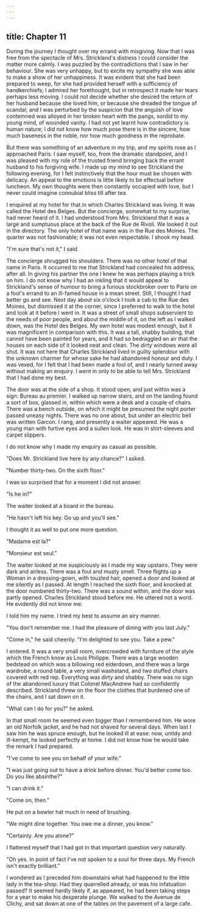 ```yaml
---
---
---
```

title: Chapter 11
---

During the journey I thought over my errand with misgiving. Now that I was free from the spectacle of Mrs. Strickland's distress I could consider the matter more calmly. I was puzzled by the contradictions that I saw in her behaviour. She was very unhappy, but to excite my sympathy she was able to make a show of her unhappiness. It was evident that she had been prepared to weep, for she had provided herself with a sufficiency of handkerchiefs; I admired her forethought, but in retrospect it made her tears perhaps less moving. I could not decide whether she desired the return of her husband because she loved him, or because she dreaded the tongue of scandal; and I was perturbed by the suspicion that the anguish of love contemned was alloyed in her broken heart with the pangs, sordid to my young mind, of wounded vanity. I had not yet learnt how contradictory is human nature; I did not know how much pose there is in the sincere, how much baseness in the noble, nor how much goodness in the reprobate.

But there was something of an adventure in my trip, and my spirits rose as I approached Paris. I saw myself, too, from the dramatic standpoint, and I was pleased with my role of the trusted friend bringing back the errant husband to his forgiving wife. I made up my mind to see Strickland the following evening, for I felt instinctively that the hour must be chosen with delicacy. An appeal to the emotions is little likely to be effectual before luncheon. My own thoughts were then constantly occupied with love, but I never could imagine connubial bliss till after tea.

I enquired at my hotel for that in which Charles Strickland was living. It was called the Hotel des Belges. But the concierge, somewhat to my surprise, had never heard of it. I had understood from Mrs. Strickland that it was a large and sumptuous place at the back of the Rue de Rivoli. We looked it out in the directory. The only hotel of that name was in the Rue des Moines. The quarter was not fashionable; it was not even respectable. I shook my head.

"I'm sure that's not it," I said.

The concierge shrugged his shoulders. There was no other hotel of that name in Paris. It occurred to me that Strickland had concealed his address, after all. In giving his partner the one I knew he was perhaps playing a trick on him. I do not know why I had an inkling that it would appeal to Strickland's sense of humour to bring a furious stockbroker over to Paris on a fool's errand to an ill-famed house in a mean street. Still, I thought I had better go and see. Next day about six o'clock I took a cab to the Rue des Moines, but dismissed it at the corner, since I preferred to walk to the hotel and look at it before I went in. It was a street of small shops subservient to the needs of poor people, and about the middle of it, on the left as I walked down, was the Hotel des Belges. My own hotel was modest enough, but it was magnificent in comparison with this. It was a tall, shabby building, that cannot have been painted for years, and it had so bedraggled an air that the houses on each side of it looked neat and clean. The dirty windows were all shut. It was not here that Charles Strickland lived in guilty splendour with the unknown charmer for whose sake he had abandoned honour and duty. I was vexed, for I felt that I had been made a fool of, and I nearly turned away without making an enquiry. I went in only to be able to tell Mrs. Strickland that I had done my best.

The door was at the side of a shop. It stood open, and just within was a sign: Bureau au premier. I walked up narrow stairs, and on the landing found a sort of box, glassed in, within which were a desk and a couple of chairs. There was a bench outside, on which it might be presumed the night porter passed uneasy nights. There was no one about, but under an electric bell was written Garcon. I rang, and presently a waiter appeared. He was a young man with furtive eyes and a sullen look. He was in shirt-sleeves and carpet slippers.

I do not know why I made my enquiry as casual as possible.

"Does Mr. Strickland live here by any chance?" I asked.

"Number thirty-two. On the sixth floor."

I was so surprised that for a moment I did not answer.

"Is he in?"

The waiter looked at a board in the bureau.

"He hasn't left his key. Go up and you'll see."

I thought it as well to put one more question.

"Madame est la?"

"Monsieur est seul."

The waiter looked at me suspiciously as I made my way upstairs. They were dark and airless. There was a foul and musty smell. Three flights up a Woman in a dressing-gown, with touzled hair, opened a door and looked at me silently as I passed. At length I reached the sixth floor, and knocked at the door numbered thirty-two. There was a sound within, and the door was partly opened. Charles Strickland stood before me. He uttered not a word. He evidently did not know me.

I told him my name. I tried my best to assume an airy manner.

"You don't remember me. I had the pleasure of dining with you last July."

"Come in," he said cheerily. "I'm delighted to see you. Take a pew."

I entered. It was a very small room, overcrowded with furniture of the style which the French know as Louis Philippe. There was a large wooden bedstead on which was a billowing red eiderdown, and there was a large wardrobe, a round table, a very small washstand, and two stuffed chairs covered with red rep. Everything was dirty and shabby. There was no sign of the abandoned luxury that Colonel MacAndrew had so confidently described. Strickland threw on the floor the clothes that burdened one of the chairs, and I sat down on it.

"What can I do for you?" he asked.

In that small room he seemed even bigger than I remembered him. He wore an old Norfolk jacket, and he had not shaved for several days. When last I saw him he was spruce enough, but he looked ill at ease: now, untidy and ill-kempt, he looked perfectly at home. I did not know how he would take the remark I had prepared.

"I've come to see you on behalf of your wife."

"I was just going out to have a drink before dinner. You'd better come too. Do you like absinthe?"

"I can drink it."

"Come on, then."

He put on a bowler hat much in need of brushing.

"We might dine together. You owe me a dinner, you know."

"Certainly. Are you alone?"

I flattered myself that I had got in that important question very naturally.

"Oh yes. In point of fact I've not spoken to a soul for three days. My French isn't exactly brilliant."

I wondered as I preceded him downstairs what had happened to the little lady in the tea-shop. Had they quarrelled already, or was his infatuation passed? It seemed hardly likely if, as appeared, he had been taking steps for a year to make his desperate plunge. We walked to the Avenue de Clichy, and sat down at one of the tables on the pavement of a large cafe.